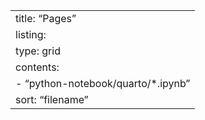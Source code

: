 ---
title: "Pages"
listing: 
  type: grid
  contents:
    - "python-notebook/quarto/*.ipynb"
  sort: "filename"
---